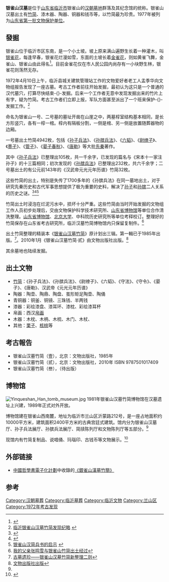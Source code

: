 {{文物保护单位
| 级别 = 省级
| 省区市 = 山东省
| 图片 = [[File:Yinqueshan_Han_tomb_museum_2.jpg|200px]]
| 名称 = 银雀山汉墓
| 编号 = 1-133
| 分类 = 古墓葬
| 时代 = [[汉朝|汉]]
| 所在 = [[临沂市|临沂市]][[兰山区|兰山区]]
| 登录 = 1977年
}}
'''银雀山汉墓'''是位于[[山东省|山东省]][[临沂市|临沂市]]银雀山的[[汉朝|汉朝]][[墓地|墓地]]群落及其纪念馆的统称。银雀山汉墓出土有[[竹简|竹简]]、漆木器、陶器、铜器和钱币等，以竹简最为珍贵。1977年被列为[[山东省文物保护单位|山东省第一批文物保护单位]]。

==發掘==
银雀山位于临沂市区东南，是一个小土坡。坡上原来满山遍野生长着一种灌木，叫[[银雀花|银雀花]]，每逢早春，银雀花烂漫如雪，东面的土坡长着[[金雀花|金雀花]]，则如黄雀飞舞，金雀山、银雀山由此得名<ref>{{Cite web |url=http://www.lvhua.com/chinese/news/newsdetail.asp?newsno=N00000010137 |title=临沂金雀花:昔日满山遍野 今朝金枝玉叶 |accessdate=2011-04-18 |archive-date=2016-03-06 |archive-url=https://web.archive.org/web/20160306084722/http://lvhua.com/chinese/news/newsdetail.asp?newsno=n00000010137 |dead-url=yes }}</ref>。目前金雀花仅在市人民公园内尚存有一小块野生林，银雀花则荡然无存。

1972年4月10日上午，临沂县城关建筑管理站工作的文物爱好者老工人孟季华向文物组报告发现了一座古墓。考古工作者前往开始发掘，最初认为这只是一个普通的汉代墓穴，打算尽快结束-{}-发掘。后来一个工作者无意中发现发掘出来的竹片上有字，疑为竹简。考古工作者们立即上报，军队方面甚至派出了一个班来保护-{}-发掘工作。<ref>[http://www.sdwenbo.com/art.asp?id=26&type=6 临沂银雀山汉墓竹简发现纪略] {{webarchive|url=https://web.archive.org/web/20131029195157/http://www.sdwenbo.com/art.asp?id=26&type=6 |date=2013-10-29 }}</ref>

命名为银雀山一号、二号墓的墓址开凿在山崖之中，两墓椁室结构基本相同，是长方形竖穴，各有一椁一棺。椁内有隔板分割，一侧是棺、另一侧是放置随葬器物的边厢。

一号墓出土竹简4942枚，包括《[[孙子兵法|孙子兵法]]》、《[[孙膑兵法|孙膑兵法]]》、《[[六韬|六韬]]》、《[[尉缭子|尉缭子]]》、《[[墨子_(书)|墨子]]》、《[[管子_(書籍)|管子]]》、《[[晏子春秋|晏子春秋]]》、《[[唐勒|唐勒]]》等大批[[先秦|先秦]]著作。

其中《[[孙子兵法|孙子兵法]]》已整理出105枚，共一千余字，已发现的篇名与《宋本十一家注孙子》的十三篇相同；初次发现的《[[孙膑兵法|孙膑兵法]]》已整理出232枚，共六千余字；二号墓出土的有公元前143年的《汉武帝元光元年历谱》竹简32枚。

这些竹简的出土，特别是失传了1700多年的《孙膑兵法》在同一墓地出土，对于研究先秦历史和古代军事思想提供了极为重要的史料，解决了[[孫武|孙子]]和[[孙膑|孙膑]]二人关系的历史之谜。<ref name="博物馆简介">{{Cite web |url=http://www.yqszj.com/about.asp?id=525&title=%B2%A9%CE%EF%B9%DD%BC%F2%BD%E9 |title=博物馆简介 |access-date=2010-07-11 |archive-url=https://web.archive.org/web/20190701194359/http://www.yqszj.com/about.asp?id=525&title=%B2%A9%CE%EF%B9%DD%BC%F2%BD%E9 |archive-date=2019-07-01 |dead-url=yes }}</ref><ref>{{Cite web |url=http://sd.people.com.cn/GB/173802/173859/10411951.html |title=银雀山汉墓 |accessdate=2010-07-11 |archive-date=2011-09-19 |archive-url=https://web.archive.org/web/20110919033347/http://sd.people.com.cn/GB/173802/173859/10411951.html |dead-url=no }}</ref><ref>[http://www.sunzibf.com/bxzy/005.htm 银雀山汉简兵书的启示] {{webarchive|url=https://web.archive.org/web/20100118153850/http://www.sunzibf.com/bxzy/005.htm |date=2010-01-18 }}</ref>

竹简出土时浸泡在烂泥污水中，损坏十分严重。这些竹简由当时开始发掘的文物组工作人员初步处理后，交由文物保护科学技术研究所、[[山东省博物馆|山东省博物馆]]等单位合作清洗整理。[[山东省博物馆|山东省博物馆]]、[[北京大学|北京大学]]、中科院历史研究所等单位考释校订。整理好的竹简保存在山东省考古研究所，临沂汉墓竹简博物馆内只保留复制件。<ref>[http://www.laizixi.com/topic/33/3827.html 我的父亲张鸣雪与银雀山竹简出土经过]{{dead link|date=2018年1月 |bot=InternetArchiveBot |fix-attempted=yes }}</ref>

出土竹简整理的精装本《[[银雀山汉墓竹简|银雀山汉墓竹简]]》原计划出三辑。第一輯已于1985年出版。<ref>[http://www.hnshx.com/Article_Show.asp?ArticleID=2087&ArticlePage=1 古墓遗珍——银雀山汉墓竹简新整理二则]{{dead link|date=2018年1月 |bot=InternetArchiveBot |fix-attempted=yes }}</ref>。2010年1月《银雀山汉墓竹简·贰》由文物出版社出版。<ref>[http://www.guwenzi.com/srcshow.asp?src_id=1108 文物出版社出版]{{dead link|date=2018年1月 |bot=InternetArchiveBot |fix-attempted=yes }}</ref>

其余墓地也陆续发掘。

==出土文物==
*[[银雀山汉简|竹简]]：《孙子兵法》、《孙膑兵法》、《尉缭子》、《六韬》、《守法》、《守令》、《晏子》、《唐勒》、汉武帝《元光元年历谱》
*陶器：陶壶、陶鼎、陶盘、茧形矩足陶壶、陶俑
*青铜器：铜釜、铜镜、三珠钱、半两钱
*漆器：彩绘漆盘、漆耳环、漆枕、彩绘漆耳杯
*帛画：西汉[[帛画|帛画]]
*木器：木枕、木柄、木梳、木门、木杖、
*其他：[[栗子|栗子]]、[[核桃|核桃]]等

==考古報告==
*银雀山汉墓竹简（壹），北京：文物出版社，1985年
*银雀山汉墓竹简（贰），北京：文物出版社，2010年 ISBN 9787501017409
*银雀山汉墓竹简（叁），（待出版）

==博物馆==
[[File:Yinqueshan_Han_tomb_museum.jpg|thumb]]
1981年银雀山汉墓竹简博物馆在汉墓遗址上兴建，1989年正式对外开放。

博物馆建在银雀山西南麓，地址为临沂市兰山区沂蒙路212号，是一座占地面积约10000平方米，建筑面积2400平方米的古典宫廷式建筑。馆内分为银雀山汉墓厅、孙子兵法展厅、孙膑兵法展厅、简牍陈列厅和文物陈列厅等五部分。<ref name="博物馆简介"/>

现馆内有竹简复制品、说唱俑、玛瑙印、古钱币等文物展示。<ref>{{Cite web |url=http://www.yqszj.com/products_st2.asp |title=文物展览 |access-date=2010-07-11 |archive-url=https://web.archive.org/web/20100629045840/http://www.yqszj.com/products_st2.asp |archive-date=2010-06-29 |dead-url=yes }}</ref>

== 外部链接 ==
* [[中國哲學書電子化計劃|中國哲學書電子化計劃]]中收錄的[https://ctext.org/wiki.pl?if=gb&res=526653 《銀雀山漢墓竹簡》] {{Wayback|url=https://ctext.org/wiki.pl?if=gb&res=526653 |date=20200609005931 }}

==参考==
{{reflist}}
{{临沂市境内的山东省文物保护单位}}
[[Category:汉朝墓葬|Category:汉朝墓葬]]
[[Category:临沂墓葬|Category:临沂墓葬]]
[[Category:临沂文物|Category:临沂文物]]
[[Category:兰山区|Category:兰山区]]
[[Category:1972年考古发现|Category:1972年考古发现]]